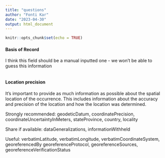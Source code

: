 ```yaml
---
title: "questions"
author: "Fonti Kar"
date: "2023-04-30"
output: html_document
---
```


```r
knitr::opts_chunk$set(echo = TRUE)
```

#### Basis of Record
I think this field should be a manual inputted one -  we won't be able to guess this information

```r

```

#### Location precision

It’s important to provide as much information as possible about the spatial location of the occurrence. This includes information about the accuracy and precision of the location and how the location was determined.


Strongly recommended: geodeticDatum, coordinatePrecision, coordinateUncertaintyInMeters, stateProvince, country, locality

Share if available: dataGeneralizations, informationWithheld

Useful: verbatimLatitude, verbatimLongitude, verbatimCoordinateSystem, georeferencedBy georeferenceProtocol, georeferenceSources, georeferenceVerificationStatus

```r

```
